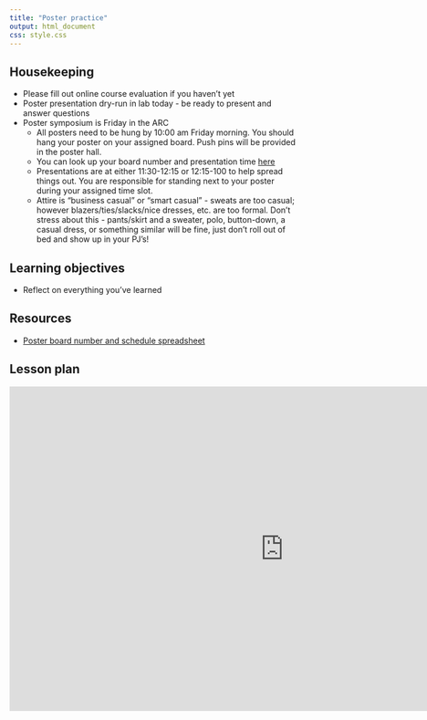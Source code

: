 ```yaml
---
title: "Poster practice"
output: html_document
css: style.css
---
```

## Housekeeping

* Please fill out online course evaluation if you haven't yet
* Poster presentation dry-run in lab today - be ready to present and answer questions
* Poster symposium is Friday in the ARC
    * All posters need to be hung by 10:00 am Friday morning. You should hang your poster on your assigned board. Push pins will be provided in the poster hall.
    * You can look up your board number and presentation time [here](https://docs.google.com/spreadsheets/d/1mh9wwvnB_G9_QXD71zr4qcamEk3v0I3HWuSnIxFPPjY/edit?gid=0#gid=0)
    * Presentations are at either 11:30-12:15 or 12:15-100 to help spread things out. You are responsible for standing next to your poster during your assigned time slot.
    * Attire is "business casual" or "smart casual" - sweats are too casual; however blazers/ties/slacks/nice dresses, etc. are too formal. Don't stress about this - pants/skirt and a sweater, polo, button-down, a casual dress, or something similar will be fine, just don't roll out of bed and show up in your PJ's!  

## Learning objectives

* Reflect on everything you've learned

## Resources

* [Poster board number and schedule spreadsheet](https://docs.google.com/spreadsheets/d/1mh9wwvnB_G9_QXD71zr4qcamEk3v0I3HWuSnIxFPPjY/edit?gid=0#gid=0)

## Lesson plan

<iframe src="https://docs.google.com/presentation/d/1RB4DpNWgyZ4ZZA2K3c2uZyom5My-n5NEeRg2NG67vlI/embed?start=false&loop=false&delayms=3000" frameborder="0" width="960" height="569" allowfullscreen="true" mozallowfullscreen="true" webkitallowfullscreen="true" data-external="1"></iframe>

